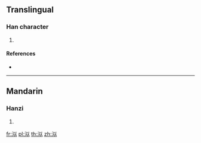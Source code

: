 {{character info/new}}
==Translingual==

===Han character===
{{Han char|rn=85|rad=水|as=05|sn=8|four=|canj=EVIO}}

# {{defn|Han|sort=水05}}

====References====
* {{Han ref|kx=0617.100|dkj=17310|hdz=31576.020|uh=6CE4|ud=27876}}

----

==Mandarin==

===Hanzi===
{{cmn-hanzi|pin=[[sì]] ([[si4]])|wg=ssu<sup>4</sup>}}

# {{defn|lang=cmn|sort=水05}}

[[fr:泤]]
[[pl:泤]]
[[th:泤]]
[[zh:泤]]
